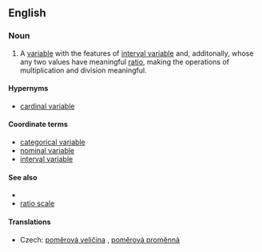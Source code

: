 ==English==

===Noun===
{{en-noun|sg=[[ratio]] [[variable]]}}

# {{statistics}} A [[variable]] with the features of [[interval variable]] and, additonally, whose any two values have meaningful [[ratio]], making the operations of multiplication and division meaningful.
{{examples-right|examples=Speed<br>10 meters per second > 8 meters per second<br>10 mps - 8 mps = 2 mps<br>8 mps + 2 mps = 10 mps<br>10 mps / 8 mps = 1.25 (times as fast)<br>1.25 * 8 mps = 10 mps<br>10 mps * 8 mps = ''not defined''}}

====Hypernyms====
* [[cardinal variable]]

====Coordinate terms====
* [[categorical variable]]
* [[nominal variable]]
* [[interval variable]]

====See also====
* {{pedialite|Level of measurement}}
* [[ratio scale]]

====Translations====
{{trans-top|ratio variable}}
* Czech: [[poměrová veličina]] {{f}}, [[poměrová proměnná]] {{f}}
{{trans-mid}}
{{trans-bottom}}